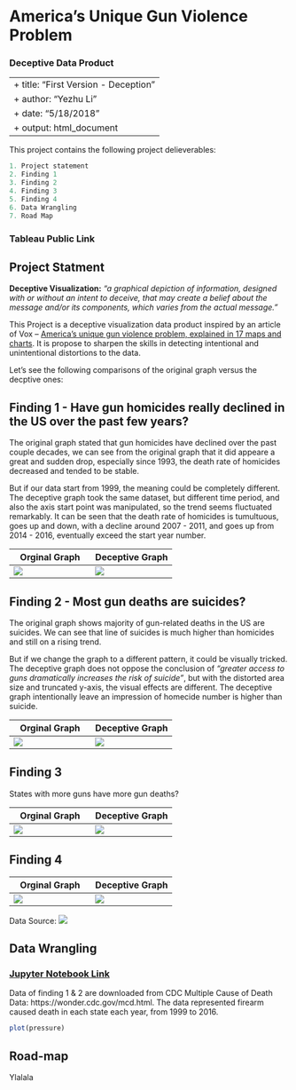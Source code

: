 # America’s Unique Gun Violence Problem
### Deceptive Data Product

---
+ title: "First Version - Deception"
+ author: "Yezhu Li"
+ date: "5/18/2018"
+ output: html_document
---

This project contains the following project delieverables:

```r
1. Project statement
2. Finding 1
3. Finding 2
4. Finding 3
5. Finding 4
6. Data Wrangling
7. Road Map

```
### Tableau Public Link 


## Project Statment

**Deceptive Visualization:** *“a graphical depiction of information, designed with or without an intent to deceive, that may create a belief about the message and/or its components, which varies from the actual message.”*

This Project is a deceptive visualization data product inspired by an article of Vox -- [America’s unique gun violence problem, explained in 17 maps and charts](https://www.vox.com/policy-and-politics/2017/10/2/16399418/us-gun-violence-statistics-maps-charts). It is propose to sharpen the skills in detecting intentional and unintentional distortions to the data.

Let's see the following comparisons of the original graph versus the decptive ones:

## Finding 1 - Have gun homicides really declined in the US over the past few years?

The original graph stated that gun homicides have declined over the past couple decades, we can see from the original graph that it did appeare a great and sudden drop, especially since 1993, the death rate of homicides decreased and tended to be stable.

But if our data start from 1999, the meaning could be completely different. The deceptive graph took the same dataset, but different time period, and also the axis start point was manipulated, so the trend seems fluctuated remarkably. It can be seen that the death rate of homicides is tumultuous, goes up and down, with a decline around 2007 - 2011, and goes up from 2014 - 2016, eventually exceed the start year number.


Orginal Graph | Deceptive Graph
------------- | -------------
![](https://cdn.vox-cdn.com/thumbor/fsGRktGSnwO7XymX8qtP1unsFak=/0x0:417x395/1720x0/filters:focal(0x0:417x395):format(webp)/cdn.vox-cdn.com/uploads/chorus_asset/file/9371435/firearm_homicide_deaths.png)  | ![](https://github.com/gleamingMushroom/AddImage/blob/master/Sheet%201.png)

## Finding 2 - Most gun deaths are suicides?

The original graph shows majority of gun-related deaths in the US are suicides. We can see that line of suicides is much higher than homicides and still on a rising trend.

But if we change the graph to a different pattern, it could be visually tricked. The deceptive graph does not oppose the conclusion of *"greater access to guns dramatically increases the risk of suicide"*, but with the distorted area size and truncated y-axis, the visual effects are different. The deceptive graph intentionally leave an impression of homecide number is higher than suicide.

Orginal Graph | Deceptive Graph
------------- | -------------
![](https://github.com/gleamingMushroom/AddImage/blob/master/Sheet%202%20Original.png)  | ![](https://github.com/gleamingMushroom/AddImage/blob/master/Sheet%202.png)

## Finding 3

States with more guns have more gun deaths?

Orginal Graph | Deceptive Graph
------------- | -------------
![](https://cdn.vox-cdn.com/thumbor/qT_eY-nv6mUjUlZkghfFutjUcnc=/0x0:784x671/1720x0/filters:focal(0x0:784x671):format(webp)/cdn.vox-cdn.com/uploads/chorus_asset/file/10259683/mother_jones_gun_deaths_by_state.png) | ![](https://github.com/gleamingMushroom/AddImage/blob/master/Sheet%203.png)

## Finding 4


Orginal Graph | Deceptive Graph
------------- | -------------
![](https://github.com/gleamingMushroom/AddImage/blob/master/Sheet%204%20Original2.png) | ![](https://github.com/gleamingMushroom/AddImage/blob/master/Sheet%204.png)

Data Source:
![](https://github.com/gleamingMushroom/AddImage/blob/master/Sheet%204%20Original.jpeg)


## Data Wrangling

### [Jupyter Notebook Link](https://github.com/gleamingMushroom/MSIS2629-DataViz/blob/master/Deceptive%20Data%20Product%20Data%20Wrangling.ipynb)

Data of finding 1 & 2 are downloaded from CDC Multiple Cause of Death Data: https://wonder.cdc.gov/mcd.html.
The data represented firearm caused death in each state each year, from 1999 to 2016. 
```r
plot(pressure)
```


## Road-map

Ylalala
